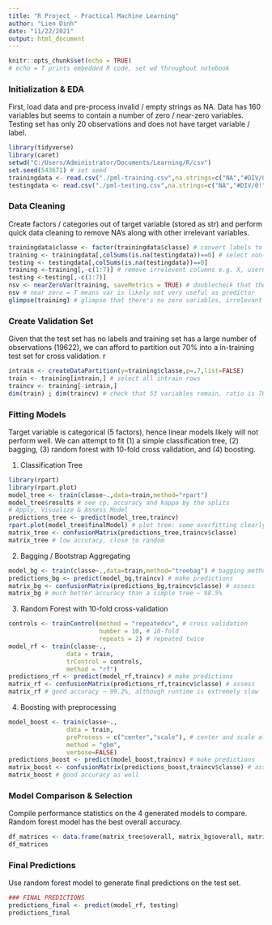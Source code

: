 ---
title: "R Project - Practical Machine Learning"
author: "Lien Dinh"
date: "11/22/2021"
output: html_document
---

```{r setup, include=FALSE}
knitr::opts_chunk$set(echo = TRUE)
# echo = T prints embedded R code, set wd throughout notebook
```

### Initialization & EDA

First, load data and pre-process invalid / empty strings as NA. Data has 160 variables but seems to contain a number of zero / near-zero variables. Testing set has only 20 observations and does not have target variable / label.

```{r results="markup"}
library(tidyverse)
library(caret)
setwd("C:/Users/Administrator/Documents/Learning/R/csv")
set.seed(543671) # set seed
trainingdata <- read.csv("./pml-training.csv",na.strings=c("NA","#DIV/0!"," ", ""))
testingdata <- read.csv("./pml-testing.csv",na.strings=c("NA","#DIV/0!"," ", ""))
```

### Data Cleaning

Create factors / categories out of target variable (stored as str) and perform quick data cleaning to remove NA's along with other irrelevant variables.

```{r results="markup"}
trainingdata$classe <- factor(trainingdata$classe) # convert labels to factors / categories 
training <- trainingdata[,colSums(is.na(testingdata))==0] # select non-NA variables
testing <- testingdata[,colSums(is.na(testingdata))==0]
training <-training[,-c(1:7)] # remove irrelevent columns e.g. X, username
testing <-testing[,-c(1:7)]
nsv <- nearZeroVar(training, saveMetrics = TRUE) # doublecheck that there is no near-zero variables left
nsv # near zero = T means var is likely not very useful as predictor
glimpse(training) # glimpse that there's no zero variables, irrelevant variables in the 53 that remain
```

### Create Validation Set

Given that the test set has no labels and training set has a large number of observations (19622), we can afford to partition out 70% into a in-training test set for cross validation.
r
```{r results="markup"}
intrain <- createDataPartition(y=training$classe,p=.7,list=FALSE)
train <- training[intrain,] # select all intrain rows
traincv <- training[-intrain,]
dim(train) ; dim(traincv) # check that 53 variables remain, ratio is 70-30 between train/traincv
```

### Fitting Models

Target variable is categorical (5 factors), hence linear models likely will not perform well. We can attempt to fit (1) a simple classification tree, (2) bagging, (3) random forest with 10-fold cross validation, and (4) boosting. 

1. Classification Tree

```{r results="markup"}
library(rpart)
library(rpart.plot)
model_tree <- train(classe~.,data=train,method="rpart")
model_tree$results # see cp, accuracy and kappa by the splits
# Apply, Visualize & Assess Model
predictions_tree <- predict(model_tree,traincv)
rpart.plot(model_tree$finalModel) # plot tree: some overfitting clearly present
matrix_tree <- confusionMatrix(predictions_tree,traincv$classe)
matrix_tree # low accuracy, close to random
```

2. Bagging / Bootstrap Aggregating

```{r results="markup"}
model_bg <- train(classe~.,data=train,method="treebag") # bagging method inbuilt in R
predictions_bg <- predict(model_bg,traincv) # make predictions
matrix_bg <- confusionMatrix(predictions_bg,traincv$classe) # assess
matrix_bg # much better accuracy than a simple tree ~ 98.5% 
```

3. Random Forest with 10-fold cross-validation

```{r results="markup"}
controls <- trainControl(method = "repeatedcv", # cross validation
                         number = 10, # 10-fold
                         repeats = 2) # repeated twice
model_rf <- train(classe~., 
                data = train,
                trControl = controls,
                method = "rf") 
predictions_rf <- predict(model_rf,traincv) # make predictions
matrix_rf <- confusionMatrix(predictions_rf,traincv$classe) # assess
matrix_rf # good accuracy ~ 99.2%, although runtime is extremely slow
```

4. Boosting with preprocessing

```{r results="markup"}
model_boost <- train(classe~., 
                data = train,
                preProcess = c("center","scale"), # center and scale all variables
                method = "gbm",
                verbose=FALSE) 
predictions_boost <- predict(model_boost,traincv) # make predictions
matrix_boost <- confusionMatrix(predictions_boost,traincv$classe) # assess
matrix_boost # good accuracy as well
```


### Model Comparison & Selection

Compile performance statistics on the 4 generated models to compare. Random forest model has the best overall accuracy.

```{r results="markup"}
df_matrices <- data.frame(matrix_tree$overall, matrix_bg$overall, matrix_rf$overall, matrix_boost$overall)
df_matrices
```

### Final Predictions

Use random forest model to generate final predictions on the test set.

```{r results="markup"}
### FINAL PREDICTIONS
predictions_final <- predict(model_rf, testing)
predictions_final
```



